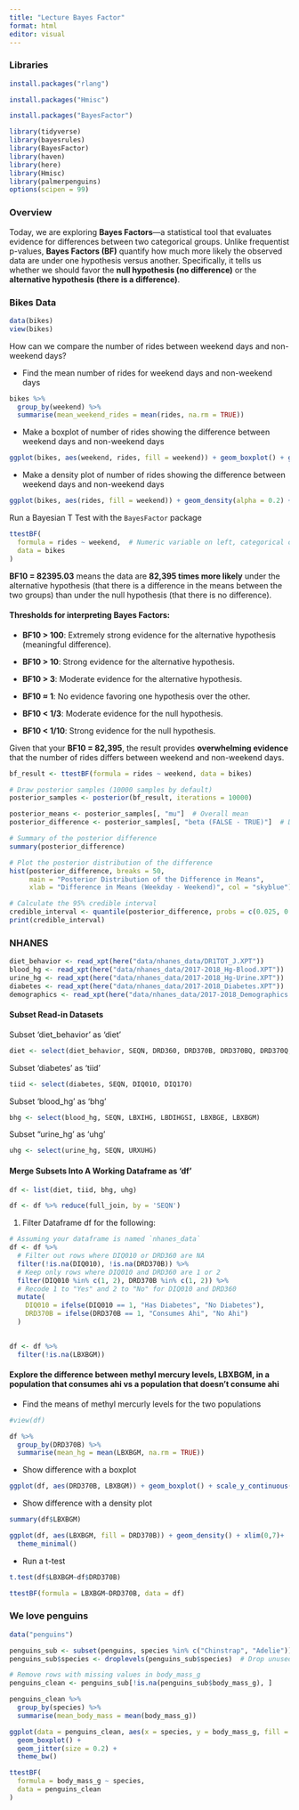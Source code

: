 ```yaml
---
title: "Lecture Bayes Factor"
format: html
editor: visual
---
```


### Libraries

```r
install.packages("rlang")
```

```r
install.packages("Hmisc")
```

```r
install.packages("BayesFactor")
```

```r
library(tidyverse)
library(bayesrules)
library(BayesFactor)
library(haven)
library(here)
library(Hmisc)
library(palmerpenguins)
options(scipen = 99)
```

### Overview

Today, we are exploring **Bayes Factors**---a statistical tool that evaluates evidence for differences between two categorical groups. Unlike frequentist p-values, **Bayes Factors (BF)** quantify how much more likely the observed data are under one hypothesis versus another. Specifically, it tells us whether we should favor the **null hypothesis (no difference)** or the **alternative hypothesis (there is a difference)**.

### Bikes Data

```r
data(bikes)
view(bikes)
```

How can we compare the number of rides between weekend days and non-weekend days?

-   Find the mean number of rides for weekend days and non-weekend days

```r
bikes %>% 
  group_by(weekend) %>% 
  summarise(mean_weekend_rides = mean(rides, na.rm = TRUE))
```

-   Make a boxplot of number of rides showing the difference between weekend days and non-weekend days

```r
ggplot(bikes, aes(weekend, rides, fill = weekend)) + geom_boxplot() + geom_jitter()+ theme_minimal()
```

-   Make a density plot of number of rides showing the difference between weekend days and non-weekend days

```r
ggplot(bikes, aes(rides, fill = weekend)) + geom_density(alpha = 0.2) + theme_minimal()
```

Run a Bayesian T Test with the `BayesFactor` package

```r
ttestBF(
  formula = rides ~ weekend,  # Numeric variable on left, categorical on right
  data = bikes
)
```

**BF10 = 82395.03** means the data are **82,395 times more likely** under the alternative hypothesis (that there is a difference in the means between the two groups) than under the null hypothesis (that there is no difference).

#### Thresholds for interpreting Bayes Factors:

-   **BF10 \> 100**: Extremely strong evidence for the alternative hypothesis (meaningful difference).

-   **BF10 \> 10**: Strong evidence for the alternative hypothesis.

-   **BF10 \> 3**: Moderate evidence for the alternative hypothesis.

-   **BF10 ≈ 1**: No evidence favoring one hypothesis over the other.

-   **BF10 \< 1/3**: Moderate evidence for the null hypothesis.

-   **BF10 \< 1/10**: Strong evidence for the null hypothesis.

Given that your **BF10 = 82,395**, the result provides **overwhelming evidence** that the number of rides differs between weekend and non-weekend days.

```r
bf_result <- ttestBF(formula = rides ~ weekend, data = bikes)

# Draw posterior samples (10000 samples by default)
posterior_samples <- posterior(bf_result, iterations = 10000)

posterior_means <- posterior_samples[, "mu"]  # Overall mean
posterior_difference <- posterior_samples[, "beta (FALSE - TRUE)"]  # Difference in means

# Summary of the posterior difference
summary(posterior_difference)

# Plot the posterior distribution of the difference
hist(posterior_difference, breaks = 50, 
     main = "Posterior Distribution of the Difference in Means",
     xlab = "Difference in Means (Weekday - Weekend)", col = "skyblue")

# Calculate the 95% credible interval
credible_interval <- quantile(posterior_difference, probs = c(0.025, 0.975))
print(credible_interval)
```

### NHANES

```r
diet_behavior <- read_xpt(here("data/nhanes_data/DR1TOT_J.XPT"))
blood_hg <- read_xpt(here("data/nhanes_data/2017-2018_Hg-Blood.XPT"))
urine_hg <- read_xpt(here("data/nhanes_data/2017-2018_Hg-Urine.XPT"))
diabetes <- read_xpt(here("data/nhanes_data/2017-2018_Diabetes.XPT"))
demographics <- read_xpt(here("data/nhanes_data/2017-2018_Demographics.XPT"))
```

#### Subset Read-in Datasets

Subset 'diet_behavior' as 'diet'

```r
diet <- select(diet_behavior, SEQN, DRD360, DRD370B, DRD370BQ, DRD370Q, DRD370QQ)
```

Subset 'diabetes' as 'tiid'

```r
tiid <- select(diabetes, SEQN, DIQ010, DIQ170)
```

Subset 'blood_hg' as 'bhg'

```r
bhg <- select(blood_hg, SEQN, LBXIHG, LBDIHGSI, LBXBGE, LBXBGM)
```

Subset "urine_hg' as 'uhg'

```r
uhg <- select(urine_hg, SEQN, URXUHG)
```

#### Merge Subsets Into A Working Dataframe as 'df'

```r
df <- list(diet, tiid, bhg, uhg)

df <- df %>% reduce(full_join, by = 'SEQN')
```

1.  Filter Dataframe df for the following:

```r
# Assuming your dataframe is named `nhanes_data`
df <- df %>%
  # Filter out rows where DIQ010 or DRD360 are NA
  filter(!is.na(DIQ010), !is.na(DRD370B)) %>%
  # Keep only rows where DIQ010 and DRD360 are 1 or 2
  filter(DIQ010 %in% c(1, 2), DRD370B %in% c(1, 2)) %>%
  # Recode 1 to "Yes" and 2 to "No" for DIQ010 and DRD360
  mutate(
    DIQ010 = ifelse(DIQ010 == 1, "Has Diabetes", "No Diabetes"),
    DRD370B = ifelse(DRD370B == 1, "Consumes Ahi", "No Ahi")
  )
  
```

```r
df <- df %>% 
  filter(!is.na(LBXBGM))
```

#### Explore the difference between methyl mercury levels, LBXBGM, in a population that consumes ahi vs a population that doesn't consume ahi

-   Find the means of methyl mercurly levels for the two populations

```r
#view(df)

df %>% 
  group_by(DRD370B) %>% 
  summarise(mean_hg = mean(LBXBGM, na.rm = TRUE))

```

-   Show difference with a boxplot

```r
ggplot(df, aes(DRD370B, LBXBGM)) + geom_boxplot() + scale_y_continuous(limits = c(0,2)) + theme_minimal()

```

-   Show difference with a density plot

```r
summary(df$LBXBGM)

ggplot(df, aes(LBXBGM, fill = DRD370B)) + geom_density() + xlim(0,7)+
  theme_minimal()

```

-   Run a t-test

```r
t.test(df$LBXBGM~df$DRD370B)

ttestBF(formula = LBXBGM~DRD370B, data = df)
```

### We love penguins

```r
data("penguins")
```

```r
penguins_sub <- subset(penguins, species %in% c("Chinstrap", "Adelie"))
penguins_sub$species <- droplevels(penguins_sub$species)  # Drop unused levels

# Remove rows with missing values in body_mass_g
penguins_clean <- penguins_sub[!is.na(penguins_sub$body_mass_g), ]
```

```r
penguins_clean %>% 
  group_by(species) %>% 
  summarise(mean_body_mass = mean(body_mass_g))
```

```r
ggplot(data = penguins_clean, aes(x = species, y = body_mass_g, fill = species)) +
  geom_boxplot() +
  geom_jitter(size = 0.2) +
  theme_bw()
```

```r
ttestBF(
  formula = body_mass_g ~ species,
  data = penguins_clean
)
```

### 
